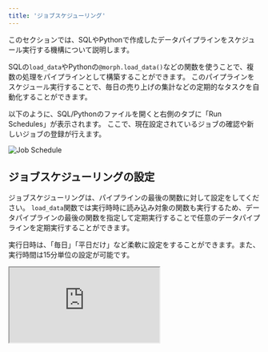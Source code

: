 ```yaml
---
title: 'ジョブスケジューリング'
---
```


このセクションでは、SQLやPythonで作成したデータパイプラインをスケジュール実行する機構について説明します。

SQLの`load_data`やPythonの`@morph.load_data()`などの関数を使うことで、複数の処理をパイプラインとして構築することができます。
このパイプラインをスケジュール実行することで、毎日の売り上げの集計などの定期的なタスクを自動化することができます。

以下のように、SQL/Pythonのファイルを開くと右側のタブに「Run Schedules」が表示されます。
ここで、現在設定されているジョブの確認や新しいジョブの登録が行えます。

<img
    src="/assets/images/docs/workspace-job-schedule.png"
    alt="Job Schedule"
/>

## ジョブスケジューリングの設定

ジョブスケジューリングは、パイプラインの最後の関数に対して設定をしてください。
`load_data`関数では実行時時に読み込み対象の関数も実行するため、データパイプラインの最後の関数を指定して定期実行することで任意のデータパイプラインを定期実行することができます。

実行日時は、「毎日」「平日だけ」など柔軟に設定をすることができます。また、実行時間は15分単位の設定が可能です。

<iframe
    src="https://www.loom.com/embed/6460e39061be4df78ecffb5a56225951?sid=74b921ff-bb21-4d2e-8dd6-50cb872f2606"
    controls
    className="w-full aspect-video"
></iframe>